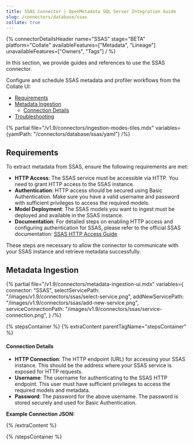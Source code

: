 ```yaml
---
title: SSAS Connector | OpenMetadata SQL Server Integration Guide
slug: /connectors/database/ssas
collate: true
---
```





{% connectorDetailsHeader
name="SSAS"
stage="BETA"
platform="Collate"
availableFeatures=["Metadata", "Lineage"]
unavailableFeatures=["Owners", "Tags"]
/ %}

In this section, we provide guides and references to use the SSAS connector.

Configure and schedule SSAS metadata and profiler workflows from the Collate UI:

- [Requirements](#requirements)
- [Metadata Ingestion](#metadata-ingestion)
    - [Connection Details](#connection-details)
- [Troubleshooting](/connectors/database/ssas/troubleshooting)


{% partial file="/v1.9/connectors/ingestion-modes-tiles.mdx" variables={yamlPath: "/connectors/database/ssas/yaml"} /%}

## Requirements
To extract metadata from SSAS, ensure the following requirements are met:

- **HTTP Access**: The SSAS service must be accessible via HTTP. You need to grant HTTP access to the SSAS instance.
- **Authentication**: HTTP access should be secured using Basic Authentication. Make sure you have a valid username and password with sufficient privileges to access the required models.
- **Model Deployment**: The SSAS models you want to ingest must be deployed and available in the SSAS instance.
- **Documentation**: For detailed steps on enabling HTTP access and configuring authentication for SSAS, please refer to the official SSAS documentation: [SSAS HTTP Access Guide](https://learn.microsoft.com/en-us/analysis-services/instances/configure-http-access-to-analysis-services-on-iis-8-0?view=sql-analysis-services-2025)

These steps are necessary to allow the connector to communicate with your SSAS instance and retrieve metadata successfully.


## Metadata Ingestion

{% partial 
  file="/v1.9/connectors/metadata-ingestion-ui.mdx" 
  variables={
    connector: "SSAS", 
    selectServicePath: "/images/v1.9/connectors/ssas/select-service.png",
    addNewServicePath: "/images/v1.9/connectors/ssas/add-new-service.png",
    serviceConnectionPath: "/images/v1.9/connectors/ssas/service-connection.png",
} 
/%}

{% stepsContainer %}
{% extraContent parentTagName="stepsContainer" %}

#### Connection Details

- **HTTP Connection**: The HTTP endpoint (URL) for accessing your SSAS instance. This should be the address where your SSAS service is exposed for HTTP requests.
- **Username**: The username for authenticating to the SSAS HTTP endpoint. This user must have sufficient privileges to access the required models and metadata.
- **Password**: The password for the above username. The password is stored securely and used for Basic Authentication.

**Example Connection JSON:**


{% /extraContent %}

<TestConnection />

<ConfigureIngestion />

<IngestionScheduleAndDeploy />

{% /stepsContainer %}

